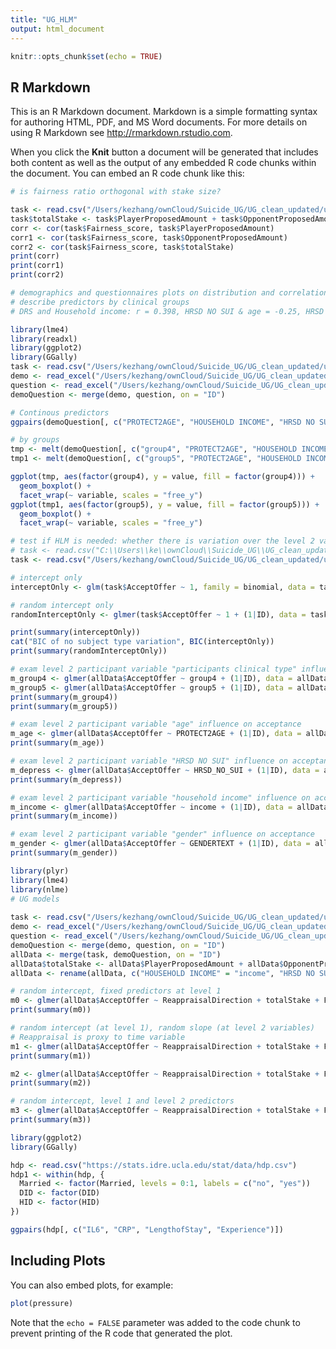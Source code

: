 ```yaml
---
title: "UG_HLM"
output: html_document
---
```


```r
knitr::opts_chunk$set(echo = TRUE)
```

## R Markdown

This is an R Markdown document. Markdown is a simple formatting syntax for authoring HTML, PDF, and MS Word documents. For more details on using R Markdown see <http://rmarkdown.rstudio.com>.

When you click the **Knit** button a document will be generated that includes both content as well as the output of any embedded R code chunks within the document. You can embed an R code chunk like this:

```r
# is fairness ratio orthogonal with stake size?

task <- read.csv("/Users/kezhang/ownCloud/Suicide_UG/UG_clean_updated/ug_all_task_data.csv")
task$totalStake <- task$PlayerProposedAmount + task$OpponentProposedAmount
corr <- cor(task$Fairness_score, task$PlayerProposedAmount)
corr1 <- cor(task$Fairness_score, task$OpponentProposedAmount)
corr2 <- cor(task$Fairness_score, task$totalStake)
print(corr)
print(corr1)
print(corr2)
```

```r
# demographics and questionnaires plots on distribution and correlations between predictors
# describe predictors by clinical groups
# DRS and Household income: r = 0.398, HRSD NO SUI & age = -0.25, HRSD NO SUI & Household income = r = -0.27

library(lme4)
library(readxl)
library(ggplot2)
library(GGally)
task <- read.csv("/Users/kezhang/ownCloud/Suicide_UG/UG_clean_updated/ug_all_task_data.csv")
demo <- read_excel("/Users/kezhang/ownCloud/Suicide_UG/UG_clean_updated/ug_demog.xlsx")
question <- read_excel("/Users/kezhang/ownCloud/Suicide_UG/UG_clean_updated/ug_questionnaire.xlsx")
demoQuestion <- merge(demo, question, on = "ID")

# Continous predictors
ggpairs(demoQuestion[, c("PROTECT2AGE", "HOUSEHOLD INCOME", "HRSD NO SUI", "DRS")])

# by groups
tmp <- melt(demoQuestion[, c("group4", "PROTECT2AGE", "HOUSEHOLD INCOME", "HRSD NO SUI", "DRS")], id.vars = "group4")
tmp1 <- melt(demoQuestion[, c("group5", "PROTECT2AGE", "HOUSEHOLD INCOME", "HRSD NO SUI", "DRS")], id.vars = "group5")

ggplot(tmp, aes(factor(group4), y = value, fill = factor(group4))) +
  geom_boxplot() +
  facet_wrap(~ variable, scales = "free_y")
ggplot(tmp1, aes(factor(group5), y = value, fill = factor(group5))) +
  geom_boxplot() +
  facet_wrap(~ variable, scales = "free_y")

```

```r
# test if HLM is needed: whether there is variation over the level 2 variable: participant ID
# task <- read.csv("C:\\Users\\ke\\ownCloud\\Suicide_UG\\UG_clean_updated\\ug_all_task_data.csv")
task <- read.csv("/Users/kezhang/ownCloud/Suicide_UG/UG_clean_updated/ug_all_task_data.csv")

# intercept only
interceptOnly <- glm(task$AcceptOffer ~ 1, family = binomial, data = task)

# random intercept only
randomInterceptOnly <- glmer(task$AcceptOffer ~ 1 + (1|ID), data = task, family = binomial)

print(summary(interceptOnly))
cat("BIC of no subject type variation", BIC(interceptOnly))
print(summary(randomInterceptOnly))

```

```r
# exam level 2 participant variable "participants clinical type" influence on acceptance
m_group4 <- glmer(allData$AcceptOffer ~ group4 + (1|ID), data = allData, family = binomial)
m_group5 <- glmer(allData$AcceptOffer ~ group5 + (1|ID), data = allData, family = binomial)
print(summary(m_group4))
print(summary(m_group5))

```

```r
# exam level 2 participant variable "age" influence on acceptance
m_age <- glmer(allData$AcceptOffer ~ PROTECT2AGE + (1|ID), data = allData, family = binomial)
print(summary(m_age))
```

```r
# exam level 2 participant variable "HRSD NO SUI" influence on acceptance
m_depress <- glmer(allData$AcceptOffer ~ HRSD_NO_SUI + (1|ID), data = allData, family = binomial)
print(summary(m_depress))
```

```r
# exam level 2 participant variable "household income" influence on acceptance
m_income <- glmer(allData$AcceptOffer ~ income + (1|ID), data = allData, family = binomial)
print(summary(m_income))
```

```r
# exam level 2 participant variable "gender" influence on acceptance
m_gender <- glmer(allData$AcceptOffer ~ GENDERTEXT + (1|ID), data = allData, family = binomial)
print(summary(m_gender))
```

```r
library(plyr)
library(lme4)
library(nlme)
# UG models
 
task <- read.csv("/Users/kezhang/ownCloud/Suicide_UG/UG_clean_updated/ug_all_task_data.csv")
demo <- read_excel("/Users/kezhang/ownCloud/Suicide_UG/UG_clean_updated/ug_demog.xlsx")
question <- read_excel("/Users/kezhang/ownCloud/Suicide_UG/UG_clean_updated/ug_questionnaire.xlsx")
demoQuestion <- merge(demo, question, on = "ID")
allData <- merge(task, demoQuestion, on = "ID")
allData$totalStake <- allData$PlayerProposedAmount + allData$OpponentProposedAmount
allData <- rename(allData, c("HOUSEHOLD INCOME" = "income", "HRSD NO SUI" = "HRSD_NO_SUI"))

# random intercept, fixed predictors at level 1
m0 <- glmer(allData$AcceptOffer ~ ReappraisalDirection + totalStake + Fairness_score + (1|ID), data = allData, family = binomial)
print(summary(m0))
```

```r
# random intercept (at level 1), random slope (at level 2 variables)
# Reappraisal is proxy to time variable
m1 <- glmer(allData$AcceptOffer ~ ReappraisalDirection + totalStake + Fairness_score + (ReappraisalDirection|ID), data = allData, family = binomial)
print(summary(m1))

m2 <- glmer(allData$AcceptOffer ~ ReappraisalDirection + totalStake + Fairness_score + (totalStake|ID), data = allData, family = binomial)
print(summary(m2))
```

```r
# random intercept, level 1 and level 2 predictors 
m3 <- glmer(allData$AcceptOffer ~ ReappraisalDirection + totalStake + Fairness_score + Gender + income + PROTECT2AGE + group4 + (1 + ReappraisalDirection|ID), data = allData, family = binomial)
print(summary(m3))

```



```r
library(ggplot2)
library(GGally)

hdp <- read.csv("https://stats.idre.ucla.edu/stat/data/hdp.csv")
hdp1 <- within(hdp, {
  Married <- factor(Married, levels = 0:1, labels = c("no", "yes"))
  DID <- factor(DID)
  HID <- factor(HID)
})

ggpairs(hdp[, c("IL6", "CRP", "LengthofStay", "Experience")])

```

## Including Plots

You can also embed plots, for example:

```r
plot(pressure)
```

Note that the `echo = FALSE` parameter was added to the code chunk to prevent printing of the R code that generated the plot.
